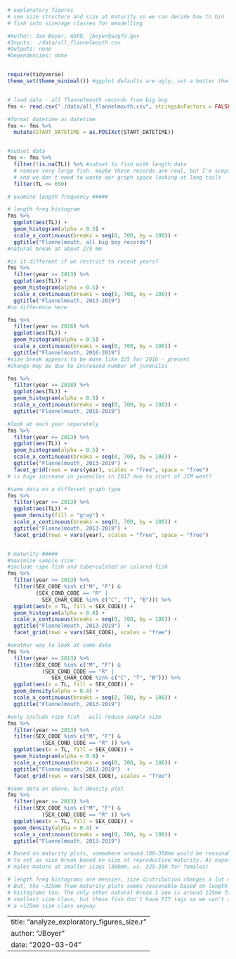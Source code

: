 
```r
# exploratory figures
# see size structure and size at maturity so we can decide how to bin
# fish into size/age classes for meodelling

#Author: Jan Boyer, AGFD, jboyer@azgfd.gov
#Inputs: ./data/all_flannelmouth.csv
#Outputs: none
#Dependencies: none


require(tidyverse)
theme_set(theme_minimal()) #ggplot defaults are ugly, set a better theme


# load data - all flannelmouth records from big boy
fms <- read.csv("./data/all_flannelmouth.csv", stringsAsFactors = FALSE)

#format datetime as datetime
fms <- fms %>%
  mutate(START_DATETIME = as.POSIXct(START_DATETIME))


#subset data
fms <- fms %>%
  filter(!is.na(TL)) %>% #subset to fish with length data
  # remove very large fish. maybe these records are real, but I'm sceptical,
  # and we don't need to waste our graph space looking at long tails
  filter(TL <= 650)

# examine length frequency #####

# length freq histogram
fms %>%
  ggplot(aes(TL)) +
  geom_histogram(alpha = 0.5) +
  scale_x_continuous(breaks = seq(0, 700, by = 100)) +
  ggtitle("Flannelmouth, all big boy records")
#natural break at about 275 mm

#is it different if we restrict to recent years?
fms %>%
  filter(year >= 2013) %>%
  ggplot(aes(TL)) +
  geom_histogram(alpha = 0.5) +
  scale_x_continuous(breaks = seq(0, 700, by = 100)) +
  ggtitle("Flannelmouth, 2013-2019")
#no difference here

fms %>%
  filter(year >= 2016) %>%
  ggplot(aes(TL)) +
  geom_histogram(alpha = 0.5) +
  scale_x_continuous(breaks = seq(0, 700, by = 100)) +
  ggtitle("Flannelmouth, 2016-2019")
#size break appears to be more like 325 for 2016 - present
#change may be due to increased number of juveniles

fms %>%
  filter(year >= 2018) %>%
  ggplot(aes(TL)) +
  geom_histogram(alpha = 0.5) +
  scale_x_continuous(breaks = seq(0, 700, by = 100)) +
  ggtitle("Flannelmouth, 2018-2019")

#look at each year separately
fms %>%
  filter(year >= 2013) %>%
  ggplot(aes(TL)) +
  geom_histogram(alpha = 0.5) +
  scale_x_continuous(breaks = seq(0, 700, by = 100)) +
  ggtitle("Flannelmouth, 2013-2019") +
  facet_grid(rows = vars(year), scales = "free", space = "free")
# is huge increase in juveniles in 2017 due to start of JCM west?

#same data on a different graph type
fms %>%
  filter(year >= 2013) %>%
  ggplot(aes(TL)) +
  geom_density(fill = "gray") +
  scale_x_continuous(breaks = seq(0, 700, by = 100)) +
  ggtitle("Flannelmouth, 2013-2019") +
  facet_grid(rows = vars(year), scales = "free", space = "free")


# maturity #####
#maximize sample size:
#include ripe fish and tuberculated or colored fish
fms %>%
  filter(year >= 2013) %>%
  filter(SEX_CODE %in% c("M", "F") &
         (SEX_COND_CODE == "R" |
           SEX_CHAR_CODE %in% c("C", "T", "B"))) %>%
  ggplot(aes(x = TL, fill = SEX_CODE)) +
  geom_histogram(alpha = 0.8) +
  scale_x_continuous(breaks = seq(0, 700, by = 100)) +
  ggtitle("Flannelmouth, 2013-2019")  +
  facet_grid(rows = vars(SEX_CODE), scales = "free")

#another way to look at same data
fms %>%
  filter(year >= 2013) %>%
  filter(SEX_CODE %in% c("M", "F") &
           (SEX_COND_CODE == "R" |
              SEX_CHAR_CODE %in% c("C", "T", "B"))) %>%
  ggplot(aes(x = TL, fill = SEX_CODE)) +
  geom_density(alpha = 0.4) +
  scale_x_continuous(breaks = seq(0, 700, by = 100)) +
  ggtitle("Flannelmouth, 2013-2019")

#only include ripe fish - will reduce sample size
fms %>%
  filter(year >= 2013) %>%
  filter(SEX_CODE %in% c("M", "F") &
           (SEX_COND_CODE == "R" )) %>%
  ggplot(aes(x = TL, fill = SEX_CODE)) +
  geom_histogram(alpha = 0.8) +
  scale_x_continuous(breaks = seq(0, 700, by = 100)) +
  ggtitle("Flannelmouth, 2013-2019")  +
  facet_grid(rows = vars(SEX_CODE), scales = "free")

#same data as above, but density plot
fms %>%
  filter(year >= 2013) %>%
  filter(SEX_CODE %in% c("M", "F") &
           (SEX_COND_CODE == "R" )) %>%
  ggplot(aes(x = TL, fill = SEX_CODE)) +
  geom_density(alpha = 0.4) +
  scale_x_continuous(breaks = seq(0, 700, by = 100)) +
  ggtitle("Flannelmouth, 2013-2019")

# Based on maturity plots, somewhere around 300-350mm would be reasonable
# to set as size break based on size at reproductive maturity. As expected,
# males mature at smaller sizes (300mm, vs. 325-350 for females)

# length freq histograms are messier, size distribution changes a lot each year.
# But, the ~325mm from maturity plots seems reasonable based on length freq
# histograms too. The only other natural break I see is around 125mm for the
# smallest size class, but these fish don't have PIT tags so we can't analyze
# a <125mm size class anyway
```


---
title: "analyze_exploratory_figures_size.r"
author: "JBoyer"
date: "2020-03-04"
---
